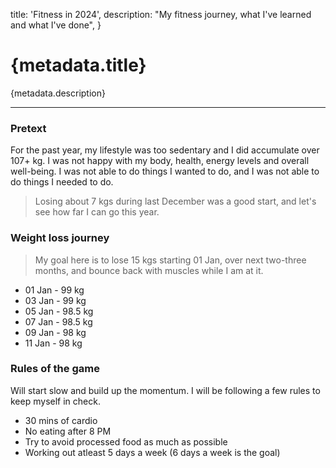   title: 'Fitness in 2024',
  description: "My fitness journey, what I've learned and what I've done",
}

# {metadata.title}

{metadata.description}

---

### Pretext

For the past year, my lifestyle was too sedentary and I did accumulate over 107+ kg. I was not happy with my body, health, energy levels and overall well-being. I was not able to do things I wanted to do, and I was not able to do things I needed to do.

> Losing about 7 kgs during last December was a good start, and let's see how far I can go this year.

### Weight loss journey

> My goal here is to lose 15 kgs starting 01 Jan, over next two-three months, and bounce back with muscles while I am at it.

- 01 Jan - 99 kg
- 03 Jan - 99 kg
- 05 Jan - 98.5 kg
- 07 Jan - 98.5 kg
- 09 Jan - 98 kg
- 11 Jan - 98 kg

### Rules of the game

Will start slow and build up the momentum. I will be following a few rules to keep myself in check.

- 30 mins of cardio
- No eating after 8 PM
- Try to avoid processed food as much as possible
- Working out atleast 5 days a week (6 days a week is the goal)
